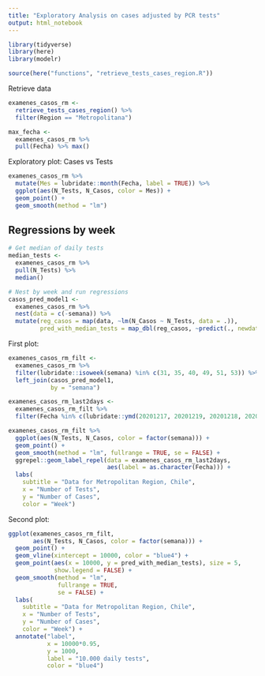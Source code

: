 ```yaml
---
title: "Exploratory Analysis on cases adjusted by PCR tests"
output: html_notebook
---
```


```r
library(tidyverse)
library(here)
library(modelr)

source(here("functions", "retrieve_tests_cases_region.R"))
```

Retrieve data
```r
examenes_casos_rm <- 
  retrieve_tests_cases_region() %>% 
  filter(Region == "Metropolitana")

max_fecha <- 
  examenes_casos_rm %>% 
  pull(Fecha) %>% max()
```

Exploratory plot: Cases vs Tests
```r
examenes_casos_rm %>% 
  mutate(Mes = lubridate::month(Fecha, label = TRUE)) %>% 
  ggplot(aes(N_Tests, N_Casos, color = Mes)) +
  geom_point() +
  geom_smooth(method = "lm")
```

## Regressions by week
```r
# Get median of daily tests
median_tests <- 
  examenes_casos_rm %>% 
  pull(N_Tests) %>% 
  median()

# Nest by week and run regressions
casos_pred_model1 <- 
  examenes_casos_rm %>% 
  nest(data = c(-semana)) %>% 
  mutate(reg_casos = map(data, ~lm(N_Casos ~ N_Tests, data = .)),
         pred_with_median_tests = map_dbl(reg_casos, ~predict(., newdata = tibble(N_Tests = 10000))))
```

First plot:
```r
examenes_casos_rm_filt <- 
  examenes_casos_rm %>% 
  filter(lubridate::isoweek(semana) %in% c(31, 35, 40, 49, 51, 53)) %>% 
  left_join(casos_pred_model1,
            by = "semana")

examenes_casos_rm_last2days <- 
  examenes_casos_rm_filt %>% 
  filter(Fecha %in% c(lubridate::ymd(20201217, 20201219, 20201218, 20201220)))

examenes_casos_rm_filt %>% 
  ggplot(aes(N_Tests, N_Casos, color = factor(semana))) +
  geom_point() +
  geom_smooth(method = "lm", fullrange = TRUE, se = FALSE) +
  ggrepel::geom_label_repel(data = examenes_casos_rm_last2days,
                            aes(label = as.character(Fecha))) +
  labs(
    subtitle = "Data for Metropolitan Region, Chile",
    x = "Number of Tests",
    y = "Number of Cases",
    color = "Week")
```

Second plot:
```r
ggplot(examenes_casos_rm_filt,
       aes(N_Tests, N_Casos, color = factor(semana))) +
  geom_point() +
  geom_vline(xintercept = 10000, color = "blue4") +
  geom_point(aes(x = 10000, y = pred_with_median_tests), size = 5,
             show.legend = FALSE) +
  geom_smooth(method = "lm",
              fullrange = TRUE,
              se = FALSE) +
  labs(
    subtitle = "Data for Metropolitan Region, Chile",
    x = "Number of Tests",
    y = "Number of Cases",
    color = "Week") +
  annotate("label",
           x = 10000*0.95,
           y = 1000,
           label = "10.000 daily tests",
           color = "blue4")
```

